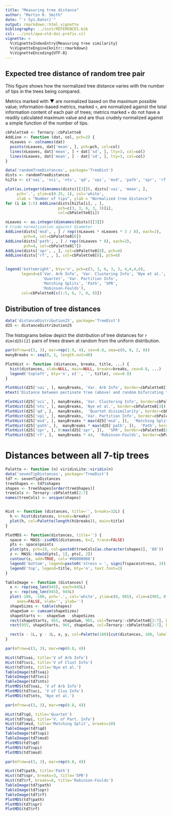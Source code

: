 ```yaml
---
title: "Measuring tree distance"
author: "Martin R. Smith"
date: "`r Sys.Date()`"
output: rmarkdown::html_vignette
bibliography: ../inst/REFERENCES.bib
csl: ../inst/apa-old-doi-prefix.csl
vignette: >
  %\VignetteIndexEntry{Measuring tree similarity}
  %\VignetteEngine{knitr::rmarkdown}
  %\VignetteEncoding{UTF-8}
---
```


## Expected tree distance of random tree pair

This figure shows how the normalized tree distance varies with the number of 
tips in the trees being compared.

Metrics marked with &#9660; are normalized based on the maximum possible value;
information-based metrics, marked `+`, are normalized against the total 
information content of each pair of trees; metrics marked `×` do not have a 
readily calculated maximum value and are thus crudely normalized against a 
simple function of the number of tips.

```R
cbPalette8 <- Ternary::cbPalette8
AddLine <- function (dat, col, pch=3) {
  nLeaves <- colnames(dat)
  points(nLeaves, dat['mean', ], pch=pch, col=col)
  lines(nLeaves, dat['mean', ] + dat['sd', ], lty=3, col=col)
  lines(nLeaves, dat['mean', ] - dat['sd', ], lty=3, col=col)
}

data('randomTreeDistances', package='TreeDist')
dists <- randomTreeDistances
hi2lo <- c('vai', 'vci', 'nts', 'qd', 'vpi', 'msd', 'path', 'spr', 'rf')

plot(as.integer(dimnames(dists)[[3]]), dists['vai', 'mean', ],
     pch='.', ylim=c(0.25, 1), col='white',
     xlab = "Number of tips", ylab = "Normalized tree distance")
for (i in 1:5) AddLine(dists[hi2lo[i], , ], 
                       pch=c(3, 3, 6, 3, 3)[i],
                       col=cbPalette8[i])

nLeaves <- as.integer(dimnames(dists)[[3]])
# Crude normalization against diameter
AddLine(dists['msd', , ] / rep((nLeaves * nLeaves * 3 / 8), each=2), 
        pch=4, col=cbPalette8[6])
AddLine(dists['path', , ] / rep((nLeaves * 8), each=2),
        pch=4, col=cbPalette8[7])
AddLine(dists['spr', , ], col=cbPalette8[8], pch=4)
AddLine(dists['rf', , ], col=cbPalette8[8], pch=6)


legend('bottomright', bty='n', pch=c(3, 3, 6, 3, 3, 4,4,4,6), 
       legend=c('Var. Arb Info', 'Var. Clustering Info', 'Nye et al.',
                'Quartet', 'Var. Partition Info',
                'Matching Splits', 'Path', 'SPR',
                'Robinson-Foulds'), 
       col=cbPalette8[c(1:5, 6, 7, 8, 8)])
```


## Distribution of tree distances

```r
data('distanceDistribution25', package='TreeDist')
d25 <- distanceDistribution25
```

The histograms below depict the distribution of tree distances for `r dim(d25)[2]`
pairs of trees drawn at random from the uniform distribution.

```R
par(mfrow=c(3, 3), mar=rep(1.9, 4), cex=0.8, oma=c(0, 0, 2, 0))
manyBreaks <- seq(0, 1, length.out=40)

PlotHist <- function (distances, breaks, title, ...) {
  hist(distances, xlab=NULL, main=NULL, breaks=breaks, cex=0.8, ...)
  legend('topleft', bty='n', c('', '', title), cex=0.8)
}

PlotHist(d25['vai', ], manyBreaks, 'Var. Arb Info', border=cbPalette8[1])
mtext('Distance between pectinate tree (above) and random bifurcating trees', outer=TRUE, cex=0.8)

PlotHist(d25['vci', ], manyBreaks, 'Var. Clustering Info', border=cbPalette8[2])
PlotHist(d25['nts', ], manyBreaks, 'Nye et al.', border=cbPalette8[3])
PlotHist(d25['qd', ],  manyBreaks,  'Quartet dissimilarity', border=cbPalette8[4])
PlotHist(d25['vpi', ], manyBreaks, 'Var. Partition Info', border=cbPalette8[5])
PlotHist(d25['msd', ], manyBreaks * max(d25['msd', ]),  'Matching Splits', border=cbPalette8[6])
PlotHist(d25['path', ],  manyBreaks * max(d25['path', ]),  'Path', border=cbPalette8[7])
PlotHist(d25['spr', ], 0:max(d25['spr', ]),  'SPR', border=cbPalette8[8])
PlotHist(d25['rf', ],  manyBreaks * 44,  'Robinson-Foulds', border=cbPalette8[8])

```

# Distances between all 7-tip trees 

```r
Palette <- function (n) viridisLite::viridis(n)
data('sevenTipDistances', package='TreeDist')
td7 <- sevenTipDistances
treeShapes <- td7$shapes
shapes <- treeShapes[order(treeShapes)]
treeCols <- Ternary::cbPalette8[2:7]
names(treeCols) <- unique(shapes)


Hist <- function (distances, title='', breaks=32L) {
  h <- hist(distances, breaks=breaks)
  plot(h, col=Palette(length(h$breaks)), main=title)
}

PlotMDS <- function(distances, title='') {
  space <- MASS::isoMDS(distances, k=2, trace=FALSE)
  pts <- space$points
  plot(pts, pch=19, col=paste0(treeCols[as.character(shapes)], '88'))
  z <- MASS::kde2d(pts[, 1], pts[, 2])
  contour(z, add=TRUE, col='#00000088')
  legend('bottom', legend=paste0('stress = ', signif(space$stress, 3)), bty='n')
  legend('top', legend=title, bty='n', text.font=2)
}

TableImage <- function (distances) {
  x <- rep(seq_len(945), each=945L)
  y <- rep(seq_len(945), 945L)
  plot(-100, -100, pch='.', col='white', ylim=c(0, 965), xlim=c(965, 0),
     axes=FALSE, xlab='', ylab='')
  shapeSizes <- table(shapes)
  shapeSum <- cumsum(shapeSizes)
  shapeStarts <-  shapeSum - shapeSizes
  rect(shapeStarts, 955, shapeSum, 965, col=Ternary::cbPalette8[2:7], border=NA)
  rect(955, shapeStarts, 965, shapeSum, col=Ternary::cbPalette8[2:7], border=NA)

  rect(x - 1L, y - 1L, x, y, col=Palette(100)[cut(distances, 100, labels=FALSE)], border=NA)
}
```

```r
par(mfrow=c(3, 3), mar=rep(0.8, 4))

Hist(td7$vai, title='V of Arb Info')
Hist(td7$vci, title='V of Clust Info')
Hist(td7$nts, title='Nye et al.')
TableImage(td7$vai)
TableImage(td7$vci)
TableImage(td7$nts)
PlotMDS(td7$vai, 'V of Arb Info')
PlotMDS(td7$vci, 'V of Clus Info')
PlotMDS(td7$nts, 'Nye et al.')

```

```r
par(mfrow=c(3, 3), mar=rep(0.8, 4))

Hist(td7$qd, title='Quartet')
Hist(td7$vpi, title='V. of Part. Info')
Hist(td7$msd, title='Matching Split', breaks=10)
TableImage(td7$qd)
TableImage(td7$vpi)
TableImage(td7$msd)
PlotMDS(td7$qd)
PlotMDS(td7$vpi)
PlotMDS(td7$msd)

```

```r
par(mfrow=c(3, 3), mar=rep(0.8, 4))

Hist(td7$path, title='Path')
Hist(td7$spr, breaks=3, title='SPR')
Hist(td7$rf, breaks=8, title='Robinson-Foulds')
TableImage(td7$path)
TableImage(td7$spr)
TableImage(td7$rf)
PlotMDS(td7$path)
PlotMDS(td7$spr)
PlotMDS(td7$rf)

```
